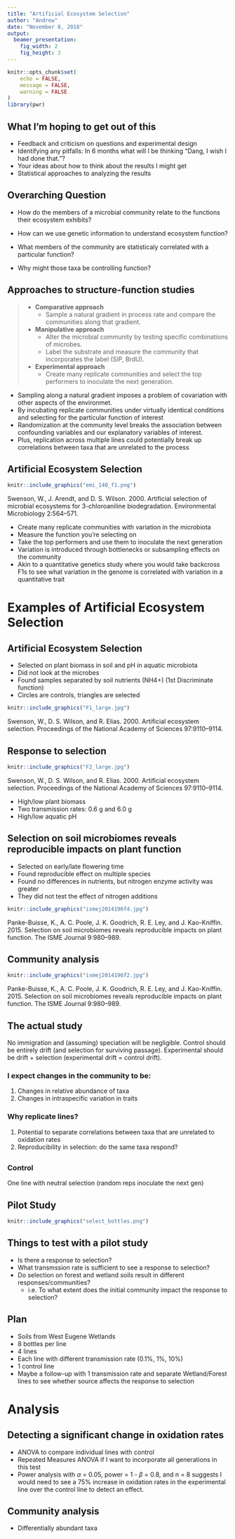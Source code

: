 ```yaml
---
title: "Artificial Ecosystem Selection"
author: "Andrew"
date: "November 8, 2018"
output:
  beamer_presentation:
    fig_width: 2
    fig_height: 3
---
```



```r
knitr::opts_chunk$set(
	echo = FALSE,
	message = FALSE,
	warning = FALSE
)
library(pwr)
```

## What I'm hoping to get out of this

- Feedback and criticism on questions and experimental design
- Identifying any pitfalls: In 6 months what will I be thinking "Dang, I wish I had done that."?
- Your ideas about how to think about the results I might get
- Statistical approaches to analyzing the results


## Overarching Question

- How do the members of a microbial community relate to the functions their ecosystem exhibits?

- How can we use genetic information to understand ecosystem function?

- What members of the community are statisticaly correlated with a particular function?

- Why might those taxa be controlling function?



## Approaches to structure-function studies

> - **Comparative approach**
>     - Sample a natural gradient in process rate and compare the communities along that gradient.
> - **Manipulative approach**
>     - Alter the microbial community by testing specific combinations of microbes.
>     - Label the substrate and measure the community that incorporates the label (SIP, BrdU).
> - **Experimental approach**
>     - Create many replicate communities and select the top performers to inoculate the next generation.


- Sampling along a natural gradient imposes a problem of covariation with other aspects of the environmet.
- By incubating replicate communities under virtually identical conditions and selecting for the particular function of interest 
- Randomization at the community level breaks the association between confounding variables and our explanatory variables of interest.
- Plus, replication across multiple lines could potentially break up correlations between taxa that are unrelated to the process


## Artificial Ecosystem Selection

```r
knitr::include_graphics("emi_140_f1.png")
```

Swenson, W., J. Arendt, and D. S. Wilson. 2000. Artificial selection of microbial ecosystems for 3-chloroaniline biodegradation. Environmental Microbiology 2:564–571.

- Create many replicate communities with variation in the microbiota
- Measure the function you're selecting on
- Take the top performers and use them to inoculate the next generation
- Variation is introduced through bottlenecks or subsampling effects on the community
- Akin to a quantitative genetics study where you would take backcross F1s to see what variation in the genome is correlated with variation in a quantitative trait


# Examples of Artificial Ecosystem Selection

## Artificial Ecosystem Selection

- Selected on plant biomass in soil and pH in aquatic microbiota
- Did not look at the microbes
- Found samples separated by soil nutrients (NH4+) (1st Discriminate function)
- Circles are controls, triangles are selected


```r
knitr::include_graphics("F1_large.jpg")
```


Swenson, W., D. S. Wilson, and R. Elias. 2000. Artificial ecosystem selection. Proceedings of the National Academy of Sciences 97:9110–9114.



## Response to selection

```r
knitr::include_graphics("F2_large.jpg")
```

Swenson, W., D. S. Wilson, and R. Elias. 2000. Artificial ecosystem selection. Proceedings of the National Academy of Sciences 97:9110–9114.


- High/low plant biomass
- Two transmission rates: 0.6 g and 6.0 g
- High/low aquatic pH


## Selection on soil microbiomes reveals reproducible impacts on plant function

- Selected on early/late flowering time
- Found reproducible effect on multiple species
- Found no differences in nutrients, but nitrogen enzyme activity was greater
- They did not test the effect of nitrogen additions

```r
knitr::include_graphics("ismej2014196f4.jpg")
```

Panke-Buisse, K., A. C. Poole, J. K. Goodrich, R. E. Ley, and J. Kao-Kniffin. 2015. Selection on soil microbiomes reveals reproducible impacts on plant function. The ISME Journal 9:980–989.


## Community analysis

```r
knitr::include_graphics("ismej2014196f2.jpg")
```


Panke-Buisse, K., A. C. Poole, J. K. Goodrich, R. E. Ley, and J. Kao-Kniffin. 2015. Selection on soil microbiomes reveals reproducible impacts on plant function. The ISME Journal 9:980–989.


## The actual study

No immigration and (assuming) speciation will be negligible.
Control should be entirely drift (and selection for surviving passage).
Experimental should be drift + selection (experimental drift = control drift).

### I expect changes in the community to be:

1. Changes in relative abundance of taxa
2. Changes in intraspecific variation in traits

### Why replicate lines?
1. Potential to separate correlations between taxa that are unrelated to oxidation rates
2. Reproducibility in selection: do the same taxa respond?

##

### Control
One line with neutral selection (random reps inoculate the next gen)

## Pilot Study

```r
knitr::include_graphics("select_bottles.png")
```


## Things to test with a pilot study

- Is there a response to selection?
- What transmssion rate is sufficient to see a response to selection?
- Do selection on forest and wetland soils result in different responses/communities? 
    - i.e. To what extent does the initial community impact the response to selection?

## Plan

- Soils from West Eugene Wetlands
- 8 bottles per line
- 4 lines
- Each line with different transmission rate (0.1%, 1%, 10%)
- 1 control line
- Maybe a follow-up with 1 transmission rate and separate Wetland/Forest lines to see whether source affects the response to selection


# Analysis

## Detecting a significant change in oxidation rates

- ANOVA to compare individual lines with control
- Repeated Measures ANOVA if I want to incorporate all generations in this test
- Power analysis with $\alpha$ = 0.05, power = 1 - $\beta$ = 0.8, and n = 8 suggests I would need to see a 75% increase in oxidation rates in the experimental line over the control line to detect an effect.

## Community analysis

- Differentially abundant taxa 
